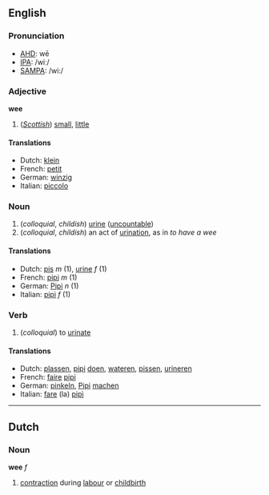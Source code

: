 ==English==
===Pronunciation===
*[[w:AHD|AHD]]: wē
*[[w:IPA|IPA]]: /wiː/
*[[w:SAMPA|SAMPA]]: /wi:/

===Adjective===
'''wee'''

# (''[[Scottish]]'') [[small]], [[little]]

====Translations====
*Dutch: [[klein]]
*French: [[petit]]
*German: [[winzig]]
*Italian: [[piccolo]]

===Noun===
#(''colloquial'', ''childish'') [[urine]] ([[uncountable]])
#(''colloquial'', ''childish'') an act of [[urination]], as in ''to have a wee'' 

====Translations====
*Dutch: [[pis]] ''m'' (1), [[urine]] ''f'' (1)
*French: [[pipi]] ''m'' (1)
*German: [[Pipi]] ''n'' (1)
*Italian: [[pipì]] ''f'' (1)

===Verb===

# (''colloquial'') to [[urinate]]

====Translations====
*Dutch: [[plassen]], [[pipi]] [[doen]], [[wateren]], [[pissen]], [[urineren]]
*French: [[faire]] [[pipi]]
*German: [[pinkeln]], [[Pipi]] [[machen]]
*Italian: [[fare]] (la) [[pipì]]

----

==Dutch==
===Noun===
'''wee''' ''f''

# [[contraction]] during [[labour]] or [[childbirth]]